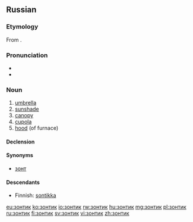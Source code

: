 ==Russian==

===Etymology===
From {{etyl|nl|ru}} {{term|zonnedek||cover from sun|lang=nl}}.

===Pronunciation===
* {{IPA|/ˈzonʲtʲɪk/|lang=ru}}
* {{audio|Ru-зонтик.ogg|audio|lang=ru}}

===Noun===
{{ru-noun|зо́нтик|m-in}}

#[[umbrella]]
#[[sunshade]]
#[[canopy]]
#[[cupola]]
#[[hood]] (of furnace)

====Declension====
{{ru-noun-vel-1||зо́нтик}}

====Synonyms====
*[[зонт]]

====Descendants====
* Finnish: [[sontikka]]

[[eu:зонтик]]
[[ko:зонтик]]
[[io:зонтик]]
[[rw:зонтик]]
[[hu:зонтик]]
[[mg:зонтик]]
[[pl:зонтик]]
[[ru:зонтик]]
[[fi:зонтик]]
[[sv:зонтик]]
[[vi:зонтик]]
[[zh:зонтик]]